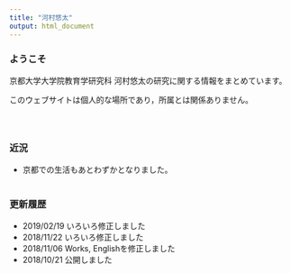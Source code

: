 ```yaml
---
title: "河村悠太"
output: html_document
---
```


### ようこそ

京都大学大学院教育学研究科 河村悠太の研究に関する情報をまとめています。

このウェブサイトは個人的な場所であり，所属とは関係ありません。
<br/><br/><br/>


## {.row}

### 近況 {.col-md-6}
- 京都での生活もあとわずかとなりました。
<br/><br/>

### 更新履歴 {.col-md-6}
- 2019/02/19 いろいろ修正しました
- 2018/11/22 いろいろ修正しました
- 2018/11/06 Works, Englishを修正しました
- 2018/10/21 公開しました




